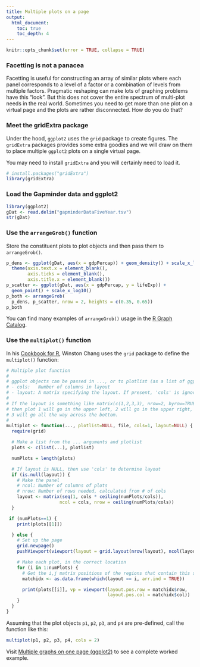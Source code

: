 ```yaml
---
title: Multiple plots on a page
output:
  html_document:
    toc: true
    toc_depth: 4
---
```


```r
knitr::opts_chunk$set(error = TRUE, collapse = TRUE)
```

### Facetting is not a panacea

Facetting is useful for constructing an array of similar plots where each panel corresponds to a level of a factor or a combination of levels from multiple factors. Pragmatic reshaping can make lots of graphing problems have this "look". But this does not cover the entire spectrum of multi-plot needs in the real world. Sometimes you need to get more than one plot on a virtual page and the plots are rather disconnected. How do you do that?

### Meet the gridExtra package

Under the hood, `ggplot2` uses the `grid` package to create figures. The `gridExtra` packages provides some extra goodies and we will draw on them to place multiple `ggplot2` plots on a single virtual page.

You may need to install `gridExtra` and you will certainly need to load it.

```r
# install.packages("gridExtra")
library(gridExtra)
```

### Load the Gapminder data and ggplot2

```r
library(ggplot2)
gDat <- read.delim("gapminderDataFiveYear.tsv")
str(gDat)
```

### Use the `arrangeGrob()` function

Store the constituent plots to plot objects and then pass them to `arrangeGrob()`.

```r
p_dens <- ggplot(gDat, aes(x = gdpPercap)) + geom_density() + scale_x_log10() +
  theme(axis.text.x = element_blank(),
        axis.ticks = element_blank(),
        axis.title.x = element_blank())
p_scatter <- ggplot(gDat, aes(x = gdpPercap, y = lifeExp)) +
  geom_point() + scale_x_log10()
p_both <- arrangeGrob(
  p_dens, p_scatter, nrow = 2, heights = c(0.35, 0.65))
p_both
```

You can find many examples of `arrangeGrob()` usage in the [R Graph Catalog](http://shinyapps.stat.ubc.ca/r-graph-catalog/).

### Use the `multiplot()` function

In his [Cookbook for R](http://www.cookbook-r.com), Winston Chang uses the `grid` package to define the `multiplot()` function:

```r
# Multiple plot function
#
# ggplot objects can be passed in ..., or to plotlist (as a list of ggplot objects)
# - cols:   Number of columns in layout
# - layout: A matrix specifying the layout. If present, 'cols' is ignored.
#
# If the layout is something like matrix(c(1,2,3,3), nrow=2, byrow=TRUE),
# then plot 1 will go in the upper left, 2 will go in the upper right, and
# 3 will go all the way across the bottom.
#
multiplot <- function(..., plotlist=NULL, file, cols=1, layout=NULL) {
  require(grid)

  # Make a list from the ... arguments and plotlist
  plots <- c(list(...), plotlist)

  numPlots = length(plots)

  # If layout is NULL, then use 'cols' to determine layout
  if (is.null(layout)) {
    # Make the panel
    # ncol: Number of columns of plots
    # nrow: Number of rows needed, calculated from # of cols
    layout <- matrix(seq(1, cols * ceiling(numPlots/cols)),
                    ncol = cols, nrow = ceiling(numPlots/cols))
  }

 if (numPlots==1) {
    print(plots[[1]])

  } else {
    # Set up the page
    grid.newpage()
    pushViewport(viewport(layout = grid.layout(nrow(layout), ncol(layout))))

    # Make each plot, in the correct location
    for (i in 1:numPlots) {
      # Get the i,j matrix positions of the regions that contain this subplot
      matchidx <- as.data.frame(which(layout == i, arr.ind = TRUE))

      print(plots[[i]], vp = viewport(layout.pos.row = matchidx$row,
                                      layout.pos.col = matchidx$col))
    }
  }
}
```

Assuming that the plot objects `p1`, `p2`, `p3`, and `p4` are pre-defined, call the function like this:

```r
multiplot(p1, p2, p3, p4, cols = 2)
```

Visit [Multiple graphs on one page (ggplot2)](http://www.cookbook-r.com/Graphs/Multiple_graphs_on_one_page_(ggplot2)/) to see a complete worked example.
